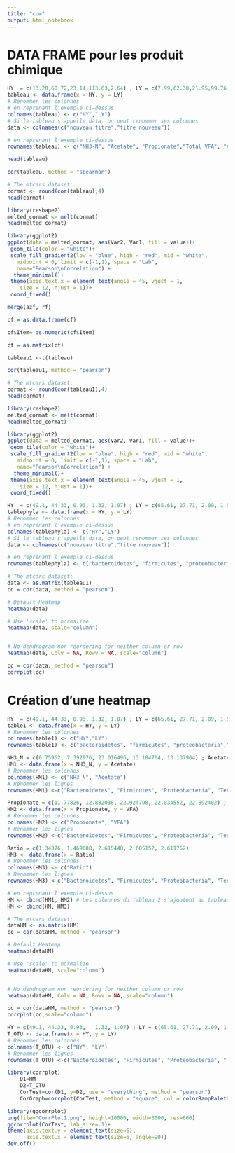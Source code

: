 ```yaml
---
title: "cow"
output: html_notebook
---
```



# DATA FRAME pour les produit chimique 
```r
HY	= c(13.28,60.72,23.14,113.63,2.64) ; LY	= c(7.99,62.38,21.95,99.76,2.85)
tableau <- data.frame(x = HY, y = LY) 
# Renommer les colonnes
# en reprenant l'exemple ci-dessus
colnames(tableau) <- c("HY","LY")
# Si le tableau s'appelle data, on peut renommer ses colonnes
data <- colnames(c("nouveau titre","titre nouveau"))

# en reprenant l'exemple ci-dessus
rownames(tableau) <- c("NH3-N", "Acetate", "Propionate","Total VFA", "Acetate:propionate ratio")
```

```r
head(tableau)
```

```r
cor(tableau, method = "spearman")
```


```r
# The mtcars dataset:
cormat <- round(cor(tableau),4)
head(cormat)
```

```r
library(reshape2)
melted_cormat <- melt(cormat)
head(melted_cormat)
```

```r
library(ggplot2)
ggplot(data = melted_cormat, aes(Var2, Var1, fill = value))+
 geom_tile(color = "white")+
 scale_fill_gradient2(low = "blue", high = "red", mid = "white", 
   midpoint = 0, limit = c(-1,1), space = "Lab",
   name="Pearson\nCorrelation") +
  theme_minimal()+ 
 theme(axis.text.x = element_text(angle = 45, vjust = 1, 
    size = 12, hjust = 1))+
 coord_fixed()
```

```r
merge(azf, rf)
```

```r
cf = as.data.frame(cf)

cf$Item= as.numeric(cf$Item)

cf = as.matrix(cf)
```

```r
tableau1 <-t(tableau)
```

```r
cor(tableau1, method = "pearson")
```


```r
# The mtcars dataset:
cormat <- round(cor(tableau1),4)
head(cormat)
```

```r
library(reshape2)
melted_cormat <- melt(cormat)
head(melted_cormat)
```

```r
library(ggplot2)
ggplot(data = melted_cormat, aes(Var2, Var1, fill = value))+
 geom_tile(color = "white")+
 scale_fill_gradient2(low = "blue", high = "red", mid = "white", 
   midpoint = 0, limit = c(-1,1), space = "Lab",
   name="Pearson\nCorrelation") +
  theme_minimal()+ 
 theme(axis.text.x = element_text(angle = 45, vjust = 1, 
    size = 12, hjust = 1))+
 coord_fixed()
```


```r
HY	= c(49.1, 44.33, 0.93, 1.32, 1.07) ; LY	= c(65.61, 27.71, 2.09, 1.57, 0.79)
tablephyla <- data.frame(x = HY, y = LY) 
# Renommer les colonnes
# en reprenant l'exemple ci-dessus
colnames(tablephyla) <- c("HY","LY")
# Si le tableau s'appelle data, on peut renommer ses colonnes
data <- colnames(c("nouveau titre","titre nouveau"))

# en reprenant l'exemple ci-dessus
rownames(tablephyla) <- c("bacteroidetes", "firmicutes", "proteobacteria","tenericutes", "saccharibacteria")
```



```r
# The mtcars dataset:
data <- as.matrix(tableau1)
cc = cor(data, method = "pearson")

# Default Heatmap
heatmap(data)

# Use 'scale' to normalize
heatmap(data, scale="column")


# No dendrogram nor reordering for neither column or row
heatmap(data, Colv = NA, Rowv = NA, scale="column")
```
```r
cc = cor(data, method = "pearson")
corrplot(cc)
```

# Création d'une heatmap 
```r
HY	= c(49.1, 44.33, 0.93, 1.32, 1.07) ; LY	= c(65.61, 27.71, 2.09, 1.57, 0.79)
table1 <- data.frame(x = HY, y = LY) 
# Renommer les colonnes
colnames(table1) <- c("HY","LY")
rownames(table1) <- c("bacteroidetes", "firmicutes", "proteobacteria","tenericutes", "saccharibacteria")
```

```r
NH3_N = c(6.75952, 7.392976, 23.016496, 13.104704, 13.137904) ; Acetate = c(30.90648, 33.802824, 22.575304, 59.918496, 60.070296)
HM1 <- data.frame(x = NH3_N, y = Acetate) 
# Renommer les colonnes
colnames(HM1) <- c("NH3_N", "Acetate")
# Renommer les lignes
rownames(HM1) <-c("Bacteroidetes", "Firmicutes", "Proteobacteria", "Tenericutes","Saccharibacteria")
```

```r
Propionate = c(11.77826, 12.882038, 22.924798, 22.834552, 22.892402) ; VFA = c(57.83767, 63.257821, 22.083241, 112.130084, 112.414159)
HM2 <- data.frame(x = Propionate, y = VFA) 
# Renommer les colonnes
colnames(HM2) <- c("Propionate", "VFA")
# Renommer les lignes
rownames(HM2) <-c("Bacteroidetes", "Firmicutes", "Proteobacteria", "Tenericutes","Saccharibacteria")
```

```r
Ratio = c(1.34376, 1.469688, 2.615448, 2.605152, 2.611752)
HM3 <- data.frame(x = Ratio) 
# Renommer les colonnes
colnames(HM3) <- c("Ratio")
# Renommer les lignes
rownames(HM3) <-c("Bacteroidetes", "Firmicutes", "Proteobacteria", "Tenericutes","Saccharibacteria")
```

```r
# en reprenant l'exemple ci-dessus
HM <- cbind(HM1, HM2) # Les colonnes du tableau 2 s'ajoutent au tableau 1 pour donner le tableau 3
HM <- cbind(HM, HM3)
```


```r
# The mtcars dataset:
dataHM <- as.matrix(HM)
cc = cor(dataHM, method = "pearson")

# Default Heatmap
heatmap(dataHM)

# Use 'scale' to normalize
heatmap(dataHM, scale="column")


# No dendrogram nor reordering for neither column or row
heatmap(dataHM, Colv = NA, Rowv = NA, scale="column")
```

```r
cc = cor(dataHM, method = "pearson")
corrplot(cc,scale="column")
```



```r
HY = c(49.1, 44.33, 0.93,	1.32, 1.07) ; LY = c(65.61, 27.71, 2.09, 1.57, 0.79)
T_OTU <- data.frame(x = HY, y = LY) 
# Renommer les colonnes
colnames(T_OTU) <- c("HY", "LY")
# Renommer les lignes
rownames(T_OTU) <-c("Bacteroidetes", "Firmicutes", "Proteobacteria", "Tenericutes","Saccharibacteria")
```


```r
library(corrplot)
    D1=HM
    D2=T_OTU
    CorTest=cor(D1, y=D2, use = "everything", method = "pearson")
    CorGraph=corrplot(CorTest, method = "square", col = colorRampPalette(c("blue","white","red"))(200), title = "Pearson's Correlation of High-Fat Sugar at 12 weeks", tl.cex = .75, tl.col = "Black",diag = TRUE, cl.ratio = 2.25)
```


```r
library(ggcorrplot)
png(file="CorrPlot1.png", height=10000, width=3000, res=600)
ggcorrplot(CorTest, lab_size=.1)+
theme(axis.text.y = element_text(size=6),
      axis.text.x = element_text(size=6, angle=90))
dev.off()
```








